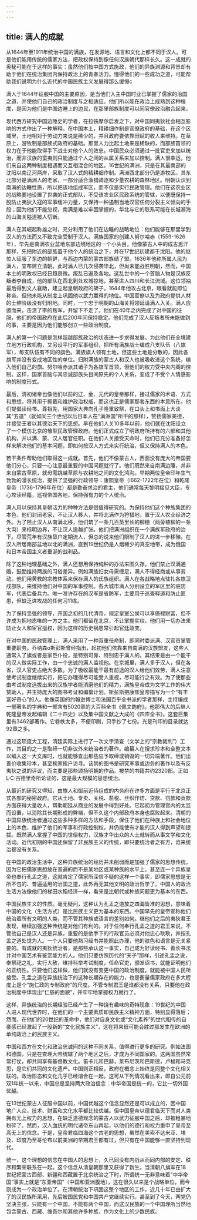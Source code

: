 ```yaml
---
---
---
```

title: 满人的成就
---



从1644年至1911年统治中国的满族，在发源地、语言和文化上都不同于汉人。可是他们能用传统的儒家方法，把政权保持到像任何汉族朝代那样长久。这一成就的奥秘可能在于这样的事实：虽然他们按中国方式施政，他们的异族渊源和背景却有助于他们在统治集团内保持政治上的青春活力。懂得他们的一些成功之道，可能帮助我们说明为什么近代的中国民族主义发展得那么缓慢c

满人于1644年征服中国的主要原因，是当他们入主中国时业已掌握了儒家的治国之道，并使他们自己的政治制度与之相适应。他们所以能在政治上成熟到这种程度，是因为他们是中国边睡上的边民，在那里部族制度可以同官僚政治融合起来。

现代西方研究中国边陲史的学者，在拉铁摩尔启发之下，对中国同夷狄社会相互影响的方式作出了一种解释。在中国本土，精耕细作制是官僚政府的基础，在这个区域里，土地相对于劳动力来说是稀少的，并且政府要依靠田赋的收人来维持。在草原上，游牧制是部族式政府的基础。那里人力比起土地来是稀缺的，而部族首领的权力在于他能取得手下战士对他个人的效忠。中国民众必须通过一批官吏来加以统治，而非汉族的蛮夷则只能通过个人之间的从属关系来加以控制。满人很幸运，他们来自这两种制度相遇而又互相混合的地区。16世纪的满洲，只是在其最南部的沈阳以南辽河两岸，采取了汉人式的精耕细作制。满洲西北部分仍是游牧区。其东北部分是满洲人的老家，一部分适合渔猎骑逐和少量农耕的森林地区。明朝认识到南满的边睡性质，所以把该地组成军区，而不仅是实行民政管理。他们在这农业区的战略要地设置了世袭的正式部队，不受该农业区民政系统的管辖，以便既保持一股防止夷狄入寇的军事缓冲力量，又保持一种遏制当地汉官任何分裂主义倾向的手段；因为他们不能忽视，南满是难以牢固掌握的，华北与它的联系可能在长城濒海的山海关隘道被人切断。

满人在其崛起称雄之时，充分利用了他们在边睡的战略地位：他们能够在那里学到汉人的方法而又不致完全受制于汉人。满族国家的创建人努尔哈赤（1559-1626年），早先是南满农业盆地东部边境地区的一个小头目。他像蒙古人中的成吉思汗那样，先把附近的部族置于他个人的统治之下，并在17世纪初建都于沈阳。他的继位人征服了东边的朝鲜，与西边内蒙的蒙古部族结了盟。1636年他称所属人民为满人，宜布建立清朝。此时满人已几次侵袭华北，但尚未能战胜明朝，然而，中国本土的明政权已经日趋衰微。叛乱已遍及各地。这乱世中的一个首脑人物是汉族反叛者李自成，他的部队在西北到处攻城掠地，甚至进人四川和长江流域。这位领袖最后得到文人襄助，建立起皇朝政府的架子。1644年他攻占北京，眼看就能即位称帝。但他未能从制度上巩固他以武力赢得的地位。中国官僚以及为政府提供人材的士绅阶级没有归附地。同时，一个忠于明朝的山海关将领延请满人入关。满人应邀而来，击溃了李的叛军，并留下不走了。他们在40年之内完成了对中国的征服，他们的帝国政府在此后200年间保持稳定。他们完成了汉人反叛者所未能做到的事，主要是因为他们能够创立一些政治制度。

满人的第一个问题是怎样超越部族政治的状态进一步求得发展。为此他们在全境建立地方行政机构，又另设平行的军事组织，把所有满族战士编成八支队伍（八旗军），每支队伍有不同的旗色。满族旗人领有土地，但这些土地是分散的，因此各旗军并没有变成地区性的单位。归附满族的蒙古人和汉人也被吸收进这个系统，编入他们自己的旗。努尔哈赤派其诸子为各旗军首领，但他们的权力受中央内阁的控制。这样，国家首脑与其忠诚部族头目间原先的个人关系，变成了不受个人情感影响的制度形式。

最后，清初诸帝也像他们以前的辽、金、元代的皇帝那样，接过儒家的术语、方式和思想，将其用于拥戴和维护政治权威，而这也正是儒家那套东西的本意所在。他们提倡读经书、尊祖先，用国家大典向孔子隆重致祭，在口头上和书面上大谈其“五道”（就如同三个世纪以后日本人在“满洲国”所干的那样），赞扬儒家美德，并接受王者以其德治天下的思想。早在他们人关10多年以前，他们就在沈阳设立了一个模仿北京的雏型民政管理政府。他们正式成立了明政府所持有的六部和其他机构，并以满、蒙、汉人居官任职。在他们人关接受天命时，他们已充分准备好怎样来解决他们的基本问题，即如何按汉人方式来实行统治，但又保持满人的本色。

若干条件帮助他们取得这一成就。首先，他们不像蒙古人，西面没有庞大的帝国要他们分心，只要一心注意最重要的中国问题就行了。他们既然来自南满边陲，并非来自蒙古草原，就毋需跳越草原与农耕地之间的文化鸿沟。早期两位皇帝印年生气勃勃的漫长统治，提供了坚强的行政领导：康熙皇帝（l662-1722年在位）和乾隆皇帝（1736-1796年在位）都是勤奋求治的君主，他们通常每天黎明接见大臣，专心攻读经籍，巡视帝国各地，保持强有力的个人统治。

满人用以保持其皇朝活力的种种方法是很值得研究的。为保持他们这个种族集团的本色，他们封闭老家，不让汉人移人，并将北满作为狩猎地，置于汉人农业经济之外。为了阻止汉人从南满北移，他们筑了一条几百英里长的柳栅（两旁植柳的一条大沟）来标明边界，不让汉人逾越扩张。他们把满洲组织在一个满族军政府的治下。尽管荒年有汉族垦户定期流人，但总的说来他们限制了汉人的进一步移殖。在汉人所居南部盆地以北的满洲，直到19世纪仍是人烟稀少的真空地带，成为俄国和日本帝国主义者垂涎的战利品。

除了这种地理基础之外，满人还想用保持纯种的办法来图久存。他们禁止汉满通婚，鼓励维持两族的习俗差异。例如满族妇女毋需缠足，满人不得经商或从事劳动。他们用黄教的宗教体系来保存满人的氏族组织。满人在各战略地点驻扎各旗卫戍部队，来维持他们对中国的军事控制。各大城市满人分别设立的军区里的驻防军，代表后备兵力。唯一准许存在的汉军是省防军，主要用于巡查释道和防止匪患，但缺乏进攻战的任何习11练。

为了保持坚强的领导，开国之初的几代清帝，规定皇室公侯可以享傣禄财富，但不许成为拥地态唯的一方之主。他们都留在北京，不让掌握实权。他们用一切办法来防止女人和宦官擅权，因为这样的历史祸患常引起官廷政变。

在对中国的民政管理上，满人采用了一种双重任命制，即同时委派满、汉官员掌管重要职务。乔纳森o斯彭斯曾经指出，起初他们依靠来自南满的汉族盟友，这些人通常入了旗或者是家臣仆役，是特别可靠、特别忠于满人的。其结果是由一个能干的汉人做实际工作，由一个忠诚的满人监视他。在京城里，满人多于汉人，但在各省，汉人官吏占绝大多数。为了吸收最能干最有前途的汉人给他们效劳，满人注意使考试制度继续实行，把它办理得尽可能受人重视，尽可能行之有效。为了使那些由考试制度选拔出来的汉族学者能消磨他们的精力，满族皇帝成为文学工作的伟大赞助人，并主持庞大的图书考证和编纂计划。斯彭斯把康熙皇帝描写为一个“有丰富好奇心”的人。他像英国的约翰逊博士和法国百乎全书派的学者那样，主持编成一部著名的字典和一部含有5020章的大百科全书《佩文韵府》。他那伟大的后继人乾隆皇帝发起编辑《二十四史》以及集中国文献之大成的《四库全书》。这套巨集里有3462部著作。它卷帙太多，不便印刷，只手抄了七份。光是刊印的目录就达92章之多。

通过这项庞大工程，清廷实际上进行了一次文字清查（文学上的“宗教裁判”）工作，其目的之一是取缔一切非议外来统治者的著作。编纂人在搜求珍本和全整文本以编入这一大文库时，也就能够查出那些应予取缔或销毁的一切异端著作。他们出善价收集珍本，甚至挨家挨户访寻。该禁的图书是研究军事或边务的著作以及有反夷狄之说的评议，而主要是那些颂扬明朝的作品。被禁的书籍共约2320部。正如L·C·古德里奇所论证的，这是最大规模的思想统治。

从最近的研究又得知，由旗人和御前近侍组成的内务府在许多方面是平行于北京正式各部的秘密政府。它从土地、专卖、关税、盐税、丝织作坊、贷款、罚款和贡款方面获得大量收人，帮助朝廷从商业的发展中得到好处。它起初为管理宫内的太监而设置，以消除其长期形成的弊端，但不久这个内部政府本身也腐败起来。清朝的中国异族统治者通过这些多种多样的方法和手段，保住了他们在种族上和社会地位上的本色，维护了他们的军事和行政控制权，并仍能使有才能的汉人得到声望和提拔。既然满人掌握了中国的世俗权力，汉族才华出众的人士就转而从事文学和文化活动。近代初期的中国还保留了非民族主义的传统，即只要统治者之有方，谁来统治都没有关系。

在中国的政治生活中，这种异族统治的经历并未削弱而是加强了儒家的思想传统，因为它把儒家思想放在普遍的而不是某地区或某种族的水平上。甚至连一个异族皇帝也奉行孔孟之道，这就肯定了儒家所深信不疑的这样一个事实，即儒家思想是无所不包的、普遍适用的治国之道，此外再无其他文明的政治哲学了。中国人的政治生活方法像他们的梯田水稻经济一样，看来是比朝代或种族问题更为基本的东西。

中国民族生义的性质。毫无疑问，这种认为孔孟之道放之四海皆准的思想，意味着中国的文化（生活方式）是比民族主义更为基本的东西。中国早先的皇帝宣称他们统治着所有文明的人类，而不管其种族或语言的差别如何。继他们之后的夷狄君王发现，继续加强这种传统是对他们有利的。对于任何奉行孔孟之道的君王来说，不管他自己是汉人还是异族，重要的是他手下的行政官员必须对他忠心耿耿，并按孔孟之道处世为人。一个人只要他熟习经书并能照此办理，他的肤色和语言是无关紧要的。有成就的夷狄统治者，是那些承认这一事实，自己成为好读经书、善长书法并对中国艺术有鉴赏能力的人。他们只要仿照历代的“天子”那样，引述孔孟之说，奉祭祀之礼，实行大赦，维持科举考试制度，任命官吏，颁发诏书，就能证明他们的正统性。只要他们这样做，他们就没有变更中国的政治制度，就能被中国人民所接受。孔孟之道在异族统治下的这种长期存在的能力，也是衡量儒家政府在多大程度上是个“施仁政的专制政府”的尺度。不管专制君王是谁都没有关系，只要他在政治制度中体现出“仁慈的面貌”，并牢牢地掌握权力就行了。

这样，异族统治的长期经验已经产生了一种饶有趣味的奇特现象：19世纪的中国人进人现代世界时，在他们的一个主要素质即民族主义精神方面，特别显得落后；然而，在他们的20世纪的革命中，他们对自身文化或“文化素养”的世代相传的自豪感已经激起了一股新的“文化民族主义”，这在将来很可能会胜过那发生在欧洲的单纯政治上的民族主义。

中国和西方在文化和政治忠诚间的这种不同关系，值得进行更多的研究。例如法国和德国，只是在查理大帝统辖了两个地区之后，才成为不同国家的。这两国虽然常常打仗，却共同享有基督教文化。笛卡儿和巴赫，莱布尼茨和巴斯德，卢梭和马克思，是它们共同的文化遗产。中国则正相反，政府在概念上始终是同整个文化相关联的。政治形态和文化几乎已经溶合在一起。这可从下列情况看出来，即自公元前双1年统一以来，中国总是坚持两大政治信念：中华帝国是统一的，它比一切外国优越。

在13世纪蒙古人征服中国以前，中国优越这个信念显然还是可以成立的，因中国地广人众，技术、财富和文化水平都比较优越。但中国皇帝以德君临天下而对人类拥有无上权力的思想，在缺乏道德观念的蒙古人以武力征服中国之后，却被粗暴地粉碎了。然而，汉人血统的明代诸帝东山再起，以他们的德行和权力重申了皇帝至高无上的信念。于是，皇帝君临四海这个古老的思想，虽然在美索不达米亚、埃及、印度乃至哥伦布以前美洲的早期君王都有过，但只有在中国能够一直坚持到现代。

统一，这个理想的信念在中国人的思想上，久已同没有内战从而同内部的安定、秩序和繁荣联系在一起。这个信念从清皇朝那里又获得了新生。当清朝八旗军在18世纪把蒙古西部、新疆和西藏置于北京统治之下时，所谓统一无非意味着“中华帝国”事实上就是“东亚帝国”（中国和亚洲腹地），这在很久以来是个战略单位，而今则成为一个政治单位了。在清朝统治下巩固这整个地区的工作，近几十年已由扩大了的汉民族所采用，先后被国民党和中国共产党继续实行。甚至到了今天，两党仍坚决主张，只能有一个中国，不能有两个中国，而这汉民族的一个中国理所当然地包含蒙古、西藏、维吾尔和其他许多种族，作为文化上的少数民族。